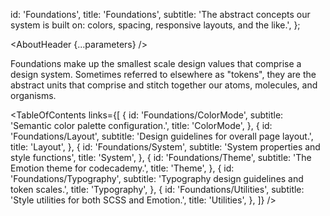 

  id: 'Foundations',
  title: 'Foundations',
  subtitle:
    'The abstract concepts our system is built on: colors, spacing, responsive layouts, and the like.',
};

<Meta title="Foundations/About" />

<AboutHeader {...parameters} />

Foundations make up the smallest scale design values that comprise a design system.
Sometimes referred to elsewhere as "tokens", they are the abstract units that comprise and stitch together our atoms, molecules, and organisms.

<TableOfContents
  links={[
    {
      id: 'Foundations/ColorMode',
      subtitle: 'Semantic color palette configuration.',
      title: 'ColorMode',
    },
    {
      id: 'Foundations/Layout',
      subtitle: 'Design guidelines for overall page layout.',
      title: 'Layout',
    },
    {
      id: 'Foundations/System',
      subtitle: 'System properties and style functions',
      title: 'System',
    },
    {
      id: 'Foundations/Theme',
      subtitle: 'The Emotion theme for codecademy.',
      title: 'Theme',
    },
    {
      id: 'Foundations/Typography',
      subtitle: 'Typography design guidelines and token scales.',
      title: 'Typography',
    },
    {
      id: 'Foundations/Utilities',
      subtitle: 'Style utilities for both SCSS and Emotion.',
      title: 'Utilities',
    },
  ]}
/>
